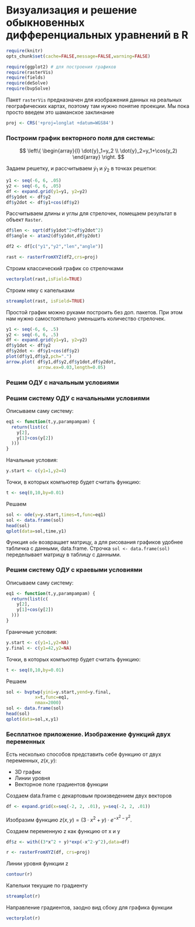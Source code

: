 # Визуализация и решение обыкновенных дифференциальных уравнений в R


```r
require(knitr)
opts_chunk$set(cache=FALSE,message=FALSE,warning=FALSE) 

require(ggplot2) # для построения графиков
require(rasterVis)
require(fields)
require(deSolve)
require(bvpSolve)

```


Пакет `rasterVis` предназначен для изображения данных на реальных географических картах, поэтому
там нужно понятие проекции. Мы пока просто введем это шаманское заклинание
```r
proj <- CRS('+proj=longlat +datum=WGS84')
```


### Построим график векторного поля для системы:
$$
\left\{
\begin{array}{l}
\dot{y}_1=y_2 \\
\dot{y}_2=y_1+\cos(y_2)
\end{array}
\right.
$$


Задаем решетку, и рассчитываем $\dot{y}_1$ и $\dot{y}_2$ в точках решетки:
```r
y1 <- seq(-6, 6, .05)
y2 <- seq(-6, 6, .05)
df <- expand.grid(y1=y1, y2=y2)
df$y1dot <- df$y2
df$y2dot <- df$y1+cos(df$y2)
```


Рассчитываем длины и углы для стрелочек, помещаем результат в объект `Raster`.
```r
df$len <- sqrt(df$y1dot^2+df$y2dot^2)
df$angle <- atan2(df$y1dot,df$y2dot)

df2 <- df[c("y1","y2","len","angle")]

rast <- rasterFromXYZ(df2,crs=proj)
```


Строим классический график со стрелочками
```r
vectorplot(rast,isField=TRUE)
```


Строим няку с капельками
```r
streamplot(rast, isField=TRUE)
```


Простой график можно руками построить без доп. пакетов. При этом нам нужно самостоятельно уменьшить количество стрелочек.
```r
y1 <- seq(-6, 6, .5)
y2 <- seq(-6, 6, .5)
df <- expand.grid(y1=y1, y2=y2)
df$y1dot <- df$y2
df$y2dot <- df$y1+cos(df$y2)
plot(df$y1,df$y2,pch=".")
arrow.plot( df$y1,df$y2,df$y1dot,df$y2dot,
            arrow.ex=0.03,length=0.05) 
```


### Решим ОДУ с начальным условиями


### Решим систему ОДУ с начальными условиями

Описываем саму систему:
```r
eq1 <- function(t,y,parampampam) {
  return(list(c(
    y[2],
    y[1]+cos(y[2])    
  )))
}
```

Начальные условия:
```r
y.start <- c(y1=1,y2=4) 
```

Точки, в которых компьютер будет считать функцию:
```r
t <- seq(0,10,by=0.01)
```


Решаем
```r
sol <- ode(y=y.start,times=t,func=eq1)
sol <- data.frame(sol)
head(sol)
qplot(data=sol,time,y1)
```

Функция `ode` возвращает матрицу, а для рисования графиков удобнее табличка с данными, data.frame. Строчка `sol <- data.frame(sol)` переделывает матрицу в таблицу с данными.



### Решим систему ОДУ с краевыми условиями

Описываем саму систему:
```r
eq1 <- function(t,y,parampampam) {
  return(list(c(
    y[2],
    y[1]+cos(y[2])    
  )))
}
```

Граничные условия:
```r
y.start <- c(y1=1,y2=NA) 
y.final <- c(y1=42,y2=NA)
```

Точки, в которых компьютер будет считать функцию:
```r
t <- seq(0,10,by=0.01)
```


Решаем
```r
sol <- bvptwp(yini=y.start,yend=y.final,
           x=t,func=eq1,
           nmax=2000)
sol <- data.frame(sol)
head(sol)
qplot(data=sol,x,y1)
```


### Бесплатное приложение. Изображение функций двух переменных

Есть несколько способов представить себе функцию от двух переменных, $z(x,y)$:

* 3D график
* Линии уровня
* Векторное поле градиентов функции


Создаем data.frame с декартовым произведением двух векторов
```r
df <- expand.grid(x=seq(-2, 2, .01), y=seq(-2, 2, .01))
```

Изобразим функцию $z(x,y)=(3\cdot x^2+y)\cdot e^{-x^2-y^2}$.

Cоздаем переменную z как функцию от x и y 
```r
df$z <- with((3*x^2 + y)*exp(-x^2-y^2),data=df)
```


```r
r <- rasterFromXYZ(df, crs=proj)
```

Линии уровня функции z
```r
contour(r)
```


Капельки текущие по градиенту
```r
streamplot(r)
```

Направление градиентов, заодно вид сбоку для графика функции
```r
vectorplot(r)
```





